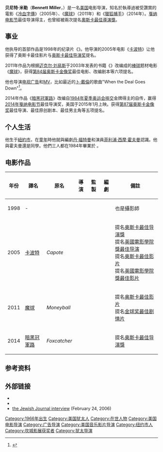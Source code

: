 {{noteTA
|T=zh-cn:贝尼特·米勒;zh-hk:貝尼特·米勒;zh-tw:班奈特·米勒;
|G1=Movie
|1=zh-cn:贝尼特·米勒;zh-hk:貝尼特·米勒;zh-tw:班奈特·米勒;
}}
{{Infobox actor
| name                    = Bennett Miller
| image                   = Bennett_Altman_Miller.jpg
| imagesize               = 
| caption                 = 2013年
| birth_name              = 
| birth_date              = {{birth date and age|1966|12|30}}
| birth_place             = [[美國|美國]][[纽约市|纽约市]]
| death_date              = 
| death_place             = 
| othername               = 
| type = 导演
| years_active            = 1998–现在
| spouse                  = 
| domesticpartner         = 
| children                = 
| parents                 = 
| cannesfilmawards = '''[[坎城影展最佳導演獎|最佳導演]]'''<br>2014年 《[[狐狸猎手|狐狸猎手]]》
| awards = '''[[柏林影展|柏林影展]]Wolfgang Staudte Award'''<br>1998年 《''{{link-en|The Cruise (1998 film)|The Cruise (1998 film)|The Cruise}}''》 <br> '''[[柏林影展|柏林影展]]Don Quixote Award - Special Mention'''<br>1998年 《''The Cruise''》
}}
'''贝尼特·米勒'''（'''Bennett Miller'''，{{bd|1966年|12月30日}}）是一名[[美国|美国]]电影导演，知名於執導過被受讚賞的電影《[[冷血字傳|冷血字傳]]》（2005年）、《[[魔球_(電影)|魔球]]》（2011年）和《[[獵狐捕手|獵狐捕手]]》（2014年）。[[戛纳电影节|戛纳电影节]]最佳导演得主，也曾經被兩次提名[[奧斯卡最佳導演獎|奧斯卡最佳導演獎]]。

== 事业 ==
他执导的首部作品是1998年的纪录片《''{{link-en|The Cruise (1998 film)|The Cruise (1998 film)|The Cruise}}''》。他导演的2005年电影《[[卡波特|卡波特]]》让他获得了奥斯卡最佳影片与[[奥斯卡最佳导演奖|奥斯卡最佳导演奖]]提名。

2011年作品为根据[[迈克尔·刘易斯|迈克尔·刘易斯]]于2003年发表的书籍《{{link-en|魔球：逆境中致勝的智慧|Moneyball}}》改编成的[[棒球|棒球]]题材电影《[[魔球_(電影)|魔球]]》，获得[[第84届奥斯卡金像奖|第84届奥斯卡金像奖]]最佳电影、改编剧本等六项提名。

他也导演[[电视广告|电视广告]]和[[MV|MV]]，比如最近的[[卜·戴倫|卜·戴倫]]的歌曲"When the Deal Goes Down"<ref>{{Cite web |url=http://www.youtube.com/watch?v=DSXE5e4_C6A |title=YouTube music video, retrieved June 4, 2008 |accessdate=2012-01-24 |archive-date=2016-04-11 |archive-url=https://web.archive.org/web/20160411203829/https://www.youtube.com/watch?v=DSXE5e4_C6A |dead-url=no }}</ref>。

2014年作品《[[暗黑冠軍路|暗黑冠軍路]]》改编自[[1984年夏季奥运会|1984年夏季奥运会]][[摔交|摔交]]金牌得主{{link-en|馬克·舒爾茨|Mark Schultz (wrestler)}}的自传，赢得[[2014年戛纳电影节|2014年戛纳电影节]]最佳导演奖，美国于2015年1月上映。获得[[第87届奥斯卡金像奖|第87届奥斯卡金像奖]]最佳导演、最佳原创剧本、最佳男主角等五项提名。

==个人生活==
他生于[[纽约市|紐約市]]，在[[童年|童年]]時他就與編劇[[丹·福特曼|丹·福特曼]]和演員[[菲臘·西摩·荷夫曼|菲利浦·西摩·霍夫曼]]認識。他與霍夫曼還是{{link-en|Mamaroneck High School|Mamaroneck High School}}同學。他們三人都在1984年畢業於 {{link-en|New York State Summer School of the Arts|New York State Summer School of the Arts}}。

==电影作品==
{| class="wikitable"
|-
! 年份
! 譯名
! 原名
! 導演
! 監製
! 編劇
! 備註
|-
| 1998
| -
| ''{{link-en|The Cruise (1998 film)|The Cruise (1998 film)|The Cruise}}''
| {{yes}}
| {{yes}}
| {{yes}}
| 也是攝影師
|-
| 2005
| [[卡波特|卡波特]]
| ''Capote''
| {{yes}}
|
|
| 提名[[奥斯卡最佳导演獎|奥斯卡最佳导演獎]]<br />提名[[英國電影學院獎最佳导演|英國電影學院獎最佳导演]]<br />提名[[奥斯卡最佳影片|奥斯卡最佳影片]]<br />提名[[英國電影學院獎最佳影片|英國電影學院獎最佳影片]]
|-
| 2011
| [[魔球_(電影)|魔球]]
| ''Moneyball''
| {{yes}}
|
|
| 提名[[奥斯卡最佳影片|奥斯卡最佳影片]]<br />提名[[金球奖最佳剧情片|金球奖最佳剧情片]]
|-
| 2014
| [[暗黑冠軍路|暗黑冠軍路]]
| ''Foxcatcher''
| {{yes}}
| {{yes}}
|
| 提名[[奥斯卡最佳导演獎|奥斯卡最佳导演獎]]
|}

==参考资料==
<references/>

==外部链接==
*{{imdb name|id=0587955}}
*{{douban people|1014110}}
*[http://www.jewishjournal.com/home/preview.php?id=15454 the Jewish Journal interview]{{Wayback|url=http://www.jewishjournal.com/home/preview.php?id=15454 |date=20080430010443 }} (February 24, 2006)
{{DEFAULTSORT:Miller, Bennett}}
{{坎城影展最佳導演獎}}
{{Authority control}}
[[Category:1966年出生|Category:1966年出生]]
[[Category:美国犹太人|Category:美国犹太人]]
[[Category:在世人物|Category:在世人物]]
[[Category:美国电影导演|Category:美国电影导演]]
[[Category:广告导演|Category:广告导演]]
[[Category:美国音乐影片导演|Category:美国音乐影片导演]]
[[Category:纽约市人|Category:纽约市人]]
[[Category:坎城影展获奖者|Category:坎城影展获奖者]]
[[Category:犹太导演|Category:犹太导演]]